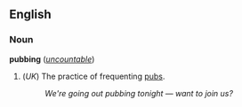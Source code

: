 ==English==
===Noun===
'''pubbing''' (''[[uncountable]]'')

#(''UK'') The practice of frequenting [[pub]]s.
#:''We're going out pubbing tonight &mdash; want to join us?''